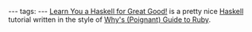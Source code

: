 ---
tags:
---
[http://learnyouahaskell.com/ Learn You a Haskell for Great Good!] is a pretty nice [[Haskell]] tutorial written in the style of [http://poignantguide.net/ Why's (Poignant) Guide to Ruby].

